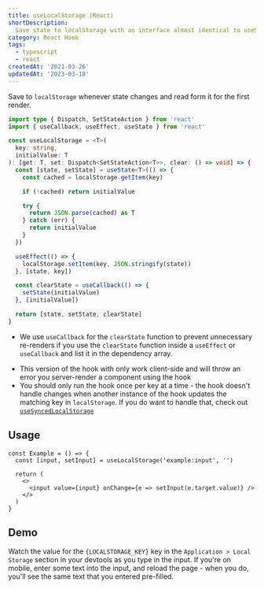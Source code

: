 ```yaml
---
title: useLocalStorage (React)
shortDescription:
  Save state to localStorage with an interface almost identical to useState
category: React Hook
tags:
  - typescript
  - react
createdAt: '2021-03-26'
updatedAt: '2023-03-18'
---
```


Save to `localStorage` whenever state changes and read form it for the first
render.

```typescript
import type { Dispatch, SetStateAction } from 'react'
import { useCallback, useEffect, useState } from 'react'

const useLocalStorage = <T>(
  key: string,
  initialValue: T
): [get: T, set: Dispatch<SetStateAction<T>>, clear: () => void] => {
  const [state, setState] = useState<T>(() => {
    const cached = localStorage.getItem(key)

    if (!cached) return initialValue

    try {
      return JSON.parse(cached) as T
    } catch (err) {
      return initialValue
    }
  })

  useEffect(() => {
    localStorage.setItem(key, JSON.stringify(state))
  }, [state, key])

  const clearState = useCallback(() => {
    setState(initialValue)
  }, [initialValue])

  return [state, setState, clearState]
}
```

<Note variant="info">

- We use `useCallback` for the `clearState` function to prevent unnecessary
  re-renders if you use the `clearState` function inside a `useEffect` or
  `useCallback` and list it in the dependency array.

</Note>

<Note variant='warning'>

- This version of the hook with only work client-side and will throw an error
  you server-render a component using the hook
- You should only run the hook once per key at a time - the hook doesn't handle
  changes when another instance of the hook updates the matching key in
  `localStorage`. If you do want to handle that, check out
  [`useSyncedLocalStorage`](/snippets/use-synced-local-storage)

</Note>

## Usage

```tsx {2,6} jsKeepLines
const Example = () => {
  const [input, setInput] = useLocalStorage('example:input', '')

  return (
    <>
      <input value={input} onChange={e => setInput(e.target.value)} />
    </>
  )
}
```

## Demo

Watch the value for the <code>{LOCALSTORAGE_KEY}</code> key in the
`Application > Local Storage` section in your devtools as you type in the input.
If you're on mobile, enter some text into the input, and reload the page - when
you do, you'll see the same text that you entered pre-filled.

<Demo component={Example} init="mount" />
